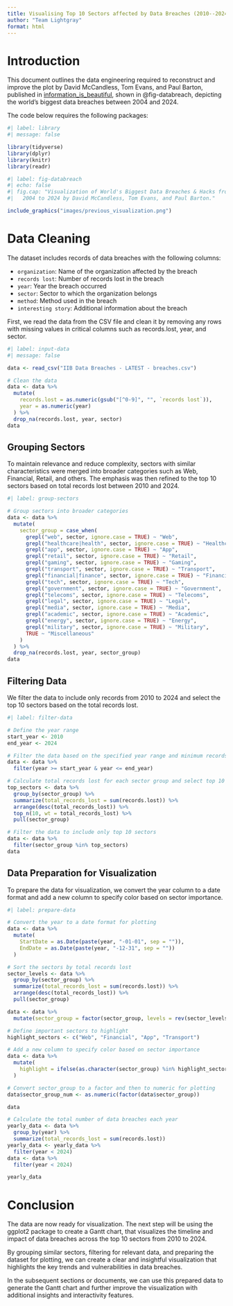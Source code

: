 ```yaml
---
title: Visualising Top 10 Sectors affected by Data Breaches (2010--2024)
author: "Team Lightgray"
format: html
---
```


# Introduction

This document outlines the data engineering required to reconstruct and improve the plot by David McCandless, Tom Evans, and Paul Barton, published in [information_is_beautiful](https://informationisbeautiful.net/visualizations/worlds-biggest-data-breaches-hacks//), shown in @fig-databreach, depicting the world's biggest data breaches between 2004 and 2024.

The code below requires the following packages:

```r
#| label: library
#| message: false

library(tidyverse)
library(dplyr)
library(knitr)
library(readr)
```

```r
#| label: fig-databreach
#| echo: false
#| fig.cap: "Visualization of World's Biggest Data Breaches & Hacks from
#|   2004 to 2024 by David McCandless, Tom Evans, and Paul Barton."

include_graphics("images/previous_visualization.png")
```

# Data Cleaning

The dataset includes records of data breaches with the following columns:

-   `organization`: Name of the organization affected by the breach
-   `records lost`: Number of records lost in the breach
-   `year`: Year the breach occurred
-   `sector`: Sector to which the organization belongs
-   `method`: Method used in the breach
-   `interesting story`: Additional information about the breach

First, we read the data from the CSV file and clean it by removing any rows with missing values in critical columns such as records.lost, year, and sector.

```r
#| label: input-data
#| message: false

data <- read_csv("IIB Data Breaches - LATEST - breaches.csv")

# Clean the data
data <- data %>%
  mutate(
    records.lost = as.numeric(gsub("[^0-9]", "", `records lost`)),
    year = as.numeric(year)
  ) %>%
  drop_na(records.lost, year, sector)
data

```

## Grouping Sectors

To maintain relevance and reduce complexity, sectors with similar characteristics were merged into broader categories such as Web, Financial, Retail, and others. The emphasis was then refined to the top 10 sectors based on total records lost between 2010 and 2024.

```r
#| label: group-sectors

# Group sectors into broader categories
data <- data %>%
  mutate(
    sector_group = case_when(
      grepl("web", sector, ignore.case = TRUE) ~ "Web",
      grepl("healthcare|health", sector, ignore.case = TRUE) ~ "Healthcare",
      grepl("app", sector, ignore.case = TRUE) ~ "App",
      grepl("retail", sector, ignore.case = TRUE) ~ "Retail",
      grepl("gaming", sector, ignore.case = TRUE) ~ "Gaming",
      grepl("transport", sector, ignore.case = TRUE) ~ "Transport",
      grepl("financial|finance", sector, ignore.case = TRUE) ~ "Financial",
      grepl("tech", sector, ignore.case = TRUE) ~ "Tech",
      grepl("government", sector, ignore.case = TRUE) ~ "Government",
      grepl("telecoms", sector, ignore.case = TRUE) ~ "Telecoms",
      grepl("legal", sector, ignore.case = TRUE) ~ "Legal",
      grepl("media", sector, ignore.case = TRUE) ~ "Media",
      grepl("academic", sector, ignore.case = TRUE) ~ "Academic",
      grepl("energy", sector, ignore.case = TRUE) ~ "Energy",
      grepl("military", sector, ignore.case = TRUE) ~ "Military",
      TRUE ~ "Miscellaneous"
    )
  ) %>%
  drop_na(records.lost, year, sector_group)
data

```

## Filtering Data

We filter the data to include only records from 2010 to 2024 and select the top 10 sectors based on the total records lost.

```r
#| label: filter-data

# Define the year range
start_year <- 2010
end_year <- 2024

# Filter the data based on the specified year range and minimum records lost
data <- data %>%
  filter(year >= start_year & year <= end_year)

# Calculate total records lost for each sector group and select top 10 sectors
top_sectors <- data %>%
  group_by(sector_group) %>%
  summarize(total_records_lost = sum(records.lost)) %>%
  arrange(desc(total_records_lost)) %>%
  top_n(10, wt = total_records_lost) %>%
  pull(sector_group)

# Filter the data to include only top 10 sectors
data <- data %>%
  filter(sector_group %in% top_sectors)
data

```

## Data Preparation for Visualization

To prepare the data for visualization, we convert the year column to a date format and add a new column to specify color based on sector importance.

```r
#| label: prepare-data

# Convert the year to a date format for plotting
data <- data %>%
  mutate(
    StartDate = as.Date(paste(year, "-01-01", sep = "")),
    EndDate = as.Date(paste(year, "-12-31", sep = ""))
  )

# Sort the sectors by total records lost
sector_levels <- data %>%
  group_by(sector_group) %>%
  summarize(total_records_lost = sum(records.lost)) %>%
  arrange(desc(total_records_lost)) %>%
  pull(sector_group)

data <- data %>%
  mutate(sector_group = factor(sector_group, levels = rev(sector_levels)))

# Define important sectors to highlight
highlight_sectors <- c("Web", "Financial", "App", "Transport")

# Add a new column to specify color based on sector importance
data <- data %>%
  mutate(
    highlight = ifelse(as.character(sector_group) %in% highlight_sectors, as.character(sector_group), "Other")
  )

# Convert sector_group to a factor and then to numeric for plotting
data$sector_group_num <- as.numeric(factor(data$sector_group))

data

# Calculate the total number of data breaches each year
yearly_data <- data %>%
  group_by(year) %>%
  summarize(total_records_lost = sum(records.lost))
yearly_data <- yearly_data %>%
  filter(year < 2024)
data <- data %>%
  filter(year < 2024)

yearly_data

```

# Conclusion

The data are now ready for visualization. The next step will be using the ggplot2 package to create a Gantt chart, that visualizes the timeline and impact of data breaches across the top 10 sectors from 2010 to 2024.

By grouping similar sectors, filtering for relevant data, and preparing the dataset for plotting, we can create a clear and insightful visualization that highlights the key trends and vulnerabilities in data breaches.

In the subsequent sections or documents, we can use this prepared data to generate the Gantt chart and further improve the visualization with additional insights and interactivity features.
